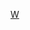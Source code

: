 {{Navbox
|name = 物理算符
|navbar = off
|state = off
|style = width:auto;float:right;margin:0em 0em 0em 1em;
|title = [[算符 (物理学)|物理算符]]
|titlestyle = background:#ffa500;
|list1 = [[位置算符]]
|list2 = [[动量算符]]
|list3 = [[角动量算符]]
|list4 = [[哈密顿算符 (量子力学)|哈密顿算符]]
|list5 = [[阶梯算符]]
|list6 = [[創生及消滅算符]]
|list7 = [[自旋#自旋算符|自旋算符]]
}}<noinclude>
[[Category:物理学模板|W]]
</noinclude>